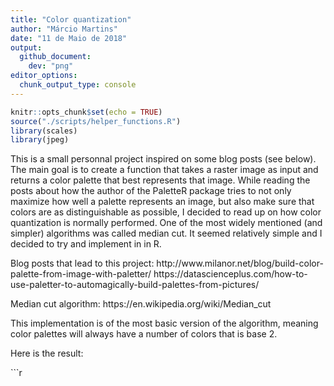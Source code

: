 ```yaml
---
title: "Color quantization"
author: "Márcio Martins"
date: "11 de Maio de 2018"
output: 
  github_document:
    dev: "png"
editor_options: 
  chunk_output_type: console
---
```


```r
knitr::opts_chunk$set(echo = TRUE)
source("./scripts/helper_functions.R")
library(scales)
library(jpeg)
```

This is a small personnal project inspired on some blog posts (see below). The main goal is to create a function that takes a raster image as input and returns a color palette that best represents that image. While reading the posts about how the author of the PaletteR package tries to not only maximize how well a palette represents an image, but also make sure that colors are as distinguishable as possible, I decided to read up on how color quantization is normally performed. One of the most widely mentioned (and simpler) algorithms was called median cut. It seemed relatively simple and I decided to try and implement in in R.


Blog posts that lead to this project:
http://www.milanor.net/blog/build-color-palette-from-image-with-paletter/
https://datascienceplus.com/how-to-use-paletter-to-automagically-build-palettes-from-pictures/

Median cut algorithm:
https://en.wikipedia.org/wiki/Median_cut

This implementation is of the most basic version of the algorithm, meaning color palettes will always have a number of colors that is base 2.

Here is the result:

```r
